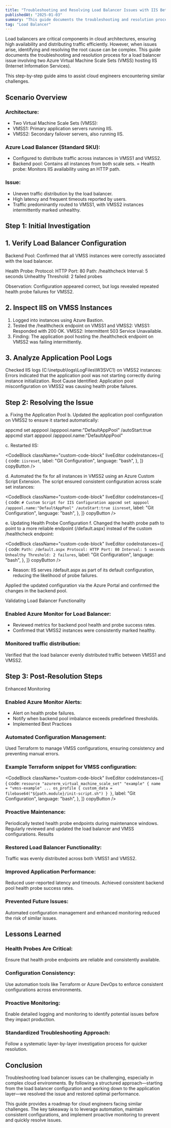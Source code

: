 ---
title: "Troubleshooting and Resolving Load Balancer Issues with IIS Between Two Azure VMSS"
publishedAt: "2025-01-03"
summary: "This guide documents the troubleshooting and resolution process for a load balancer issue involving two Azure Virtual Machine Scale Sets hosting IIS."
tag: "Load Balancer"
---

Load balancers are critical components in cloud architectures, ensuring high availability and distributing traffic efficiently. However, when issues arise, identifying and resolving the root cause can be complex. This guide documents the troubleshooting and resolution process for a load balancer issue involving two Azure Virtual Machine Scale Sets (VMSS) hosting IIS (Internet Information Services).

This step-by-step guide aims to assist cloud engineers encountering similar challenges.

## Scenario Overview
### Architecture:
- Two Virtual Machine Scale Sets (VMSS):
- VMSS1: Primary application servers running IIS.
- VMSS2: Secondary failover servers, also running IIS.

### Azure Load Balancer (Standard SKU):
- Configured to distribute traffic across instances in VMSS1 and VMSS2.
- Backend pool: Contains all instances from both scale sets.
= Health probe: Monitors IIS availability using an HTTP path.

### Issue:
- Uneven traffic distribution by the load balancer.
- High latency and frequent timeouts reported by users.
- Traffic predominantly routed to VMSS1, with VMSS2 instances intermittently marked unhealthy.

## Step 1: Initial Investigation

## 1. Verify Load Balancer Configuration
Backend Pool: Confirmed that all VMSS instances were correctly associated with the load balancer.

Health Probe:
Protocol: HTTP
Port: 80
Path: /healthcheck
Interval: 5 seconds
Unhealthy Threshold: 2 failed probes

Observation: Configuration appeared correct, but logs revealed repeated health probe failures for VMSS2.

## 2. Inspect IIS on VMSS Instances

1. Logged into instances using Azure Bastion.
2. Tested the /healthcheck endpoint on VMSS1 and VMSS2:
    VMSS1: Responded with 200 OK.
    VMSS2: Intermittent 503 Service Unavailable.
2. Finding: The application pool hosting the /healthcheck endpoint on VMSS2 was failing intermittently.

## 3. Analyze Application Pool Logs
Checked IIS logs (C:\inetpub\logs\LogFiles\W3SVC1) on VMSS2 instances:
Errors indicated that the application pool was not starting correctly during instance initialization.
Root Cause Identified: Application pool misconfiguration on VMSS2 was causing health probe failures.

## Step 2: Resolving the Issue
a. Fixing the Application Pool
b. Updated the application pool configuration on VMSS2 to ensure it started automatically:

appcmd set apppool /apppool.name:"DefaultAppPool" /autoStart:true
appcmd start apppool /apppool.name:"DefaultAppPool"

c. Restarted IIS:

<CodeBlock
    className="custom-code-block"
    liveEditor
    codeInstances={[
        {
            code: `iisreset`,
            label: "Git Configuration",
            language: "bash",
        },
    ]}
    copyButton
/>

d. Automated the fix for all instances in VMSS2 using an Azure Custom Script Extension. The script ensured consistent configuration across scale set instances:

<CodeBlock
    className="custom-code-block"
    liveEditor
    codeInstances={[
        {
            code: `# Custom Script for IIS Configuration
appcmd set apppool /apppool.name:"DefaultAppPool" /autoStart:true
iisreset`,
            label: "Git Configuration",
            language: "bash",
        },
    ]}
    copyButton
/>

e. Updating Health Probe Configuration
f. Changed the health probe path to point to a more reliable endpoint (/default.aspx) instead of the custom /healthcheck endpoint:

<CodeBlock
    className="custom-code-block"
    liveEditor
    codeInstances={[
        {
            code: `Path: /default.aspx
Protocol: HTTP
Port: 80
Interval: 5 seconds
Unhealthy Threshold: 2 failures`,
            label: "Git Configuration",
            language: "bash",
        },
    ]}
    copyButton
/>

- Reason: IIS serves /default.aspx as part of its default configuration, reducing the likelihood of probe failures.

Applied the updated configuration via the Azure Portal and confirmed the changes in the backend pool.

Validating Load Balancer Functionality

### Enabled Azure Monitor for Load Balancer:
- Reviewed metrics for backend pool health and probe success rates.
- Confirmed that VMSS2 instances were consistently marked healthy.

### Monitored traffic distribution:

Verified that the load balancer evenly distributed traffic between VMSS1 and VMSS2.

## Step 3: Post-Resolution Steps
Enhanced Monitoring

### Enabled Azure Monitor Alerts:
- Alert on health probe failures.
- Notify when backend pool imbalance exceeds predefined thresholds.
- Implemented Best Practices

### Automated Configuration Management:

Used Terraform to manage VMSS configurations, ensuring consistency and preventing manual errors.

### Example Terraform snippet for VMSS configuration:

<CodeBlock
    className="custom-code-block"
    liveEditor
    codeInstances={[
        {
            code: `resource "azurerm_virtual_machine_scale_set" "example" {
  name                = "vmss-example"
  ...
  os_profile {
    custom_data = filebase64("${path.module}/init-script.sh")
  }
}`,
            label: "Git Configuration",
            language: "bash",
        },
    ]}
    copyButton
/>

### Proactive Maintenance:

Periodically tested health probe endpoints during maintenance windows.
Regularly reviewed and updated the load balancer and VMSS configurations.
Results

### Restored Load Balancer Functionality:

Traffic was evenly distributed across both VMSS1 and VMSS2.

### Improved Application Performance:

Reduced user-reported latency and timeouts.
Achieved consistent backend pool health probe success rates.

### Prevented Future Issues:

Automated configuration management and enhanced monitoring reduced the risk of similar issues.

## Lessons Learned

### Health Probes Are Critical:

Ensure that health probe endpoints are reliable and consistently available.

### Configuration Consistency:

Use automation tools like Terraform or Azure DevOps to enforce consistent configurations across environments.

### Proactive Monitoring:

Enable detailed logging and monitoring to identify potential issues before they impact production.

### Standardized Troubleshooting Approach:

Follow a systematic layer-by-layer investigation process for quicker resolution.

## Conclusion
Troubleshooting load balancer issues can be challenging, especially in complex cloud environments. By following a structured approach—starting from the load balancer configuration and working down to the application layer—we resolved the issue and restored optimal performance.

This guide provides a roadmap for cloud engineers facing similar challenges. The key takeaway is to leverage automation, maintain consistent configurations, and implement proactive monitoring to prevent and quickly resolve issues.

